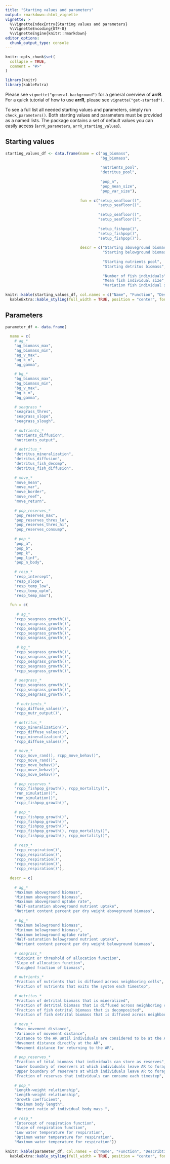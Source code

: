 ```yaml
---
title: "Starting values and parameters"
output: rmarkdown::html_vignette
vignette: >
  %\VignetteIndexEntry{Starting values and parameters}
  %\VignetteEncoding{UTF-8}
  %\VignetteEngine{knitr::rmarkdown}
editor_options: 
  chunk_output_type: console
---
```


```r
knitr::opts_chunk$set(
  collapse = TRUE,
  comment = "#>"
)
```

```r
library(knitr)
library(kableExtra)
```

Please see `vignette("general-background")` for a general overview of **arrR**. For a quick tutorial of how to use **arrR**, please see `vignette("get-started")`.

To see a full list all needed starting values and parameters, simply run `check_parameters()`. Both starting values and parameters must be provided as a named lists. The package contains a set of default values you can easily access (`arrR_parameters`, `arrR_starting_values`).

## Starting values

```r
starting_values_df <- data.frame(name = c("ag_biomass", 
                                          "bg_biomass", 
                                          
                                          "nutrients_pool", 
                                          "detritus_pool", 
                                          
                                          "pop_n", 
                                          "pop_mean_size", 
                                          "pop_var_size"), 
                                 
                                 fun = c("setup_seafloor()", 
                                         "setup_seafloor()", 
                                         
                                         "setup_seafloor()",
                                         "setup_seafloor()", 
                                         
                                         "setup_fishpop()", 
                                         "setup_fishpop()", 
                                         "setup_fishpop()"), 
                                 
                                 descr = c("Starting aboveground biomass", 
                                           "Starting belowground biomass", 
                                           
                                           "Starting nutrients pool", 
                                           "Starting detritus biomass", 
                                           
                                           "Number of fish individuals", 
                                           "Mean fish individual size", 
                                           "Variation fish individual size"))
                
knitr::kable(starting_values_df, col.names = c("Name", "Function", "Describtion"), align = "lrr") %>% 
  kableExtra::kable_styling(full_width = TRUE, position = "center", font_size = 12, )
```

## Parameters

```r
parameter_df <- data.frame(
  
  name = c(
    # ag_*
    "ag_biomass_max", 
    "ag_biomass_min", 
    "ag_v_max", 
    "ag_k_m",
    "ag_gamma",
    
    # bg_*
    "bg_biomass_max", 
    "bg_biomass_min", 
    "bg_v_max", 
    "bg_k_m", 
    "bg_gamma", 
      
    # seagrass_*
    "seagrass_thres",
    "seagrass_slope",
    "seagrass_slough",
    
    # nutrients_*
    "nutrients_diffusion", 
    "nutrients_output", 
    
    # detritus_*
    "detritus_mineralization",
    "detritus_diffusion",
    "detritus_fish_decomp",
    "detritus_fish_diffusion",
    
    # move_* 
    "move_mean",
    "move_var",
    "move_border",
    "move_reef",
    "move_return",
    
    # pop_reserves_*
    "pop_reserves_max",
    "pop_reserves_thres_lo",
    "pop_reserves_thres_hi",
    "pop_reserves_consump",
  
    # pop_*
    "pop_a",
    "pop_b",
    "pop_k",
    "pop_linf",
    "pop_n_body",
      
    # resp_*
    "resp_intercept", 
    "resp_slope", 
    "resp_temp_low", 
    "resp_temp_optm", 
    "resp_temp_max"), 
  
  fun = c(
    
     # ag_*
    "rcpp_seagrass_growth()", 
    "rcpp_seagrass_growth()", 
    "rcpp_seagrass_growth()", 
    "rcpp_seagrass_growth()",
    "rcpp_seagrass_growth()", 
    
     # bg_*      
    "rcpp_seagrass_growth()", 
    "rcpp_seagrass_growth()", 
    "rcpp_seagrass_growth()", 
    "rcpp_seagrass_growth()",
    "rcpp_seagrass_growth()",
        
    # seagrass_*  
    "rcpp_seagrass_growth()", 
    "rcpp_seagrass_growth()",
    "rcpp_seagrass_growth()",
    
     # nutrients_*      
    "rcpp_diffuse_values()",
    "rcpp_nutr_output()",
         
    # detritus_*
    "rcpp_mineralization()",
    "rcpp_diffuse_values()",
    "rcpp_mineralization()",
    "rcpp_diffuse_values()",
    
    # move_* 
    "rcpp_move_rand(), rcpp_move_behav()",
    "rcpp_move_rand()",
    "rcpp_move_behav()",
    "rcpp_move_behav()",
    "rcpp_move_behav()",
    
    # pop_reserves_*
    "rcpp_fishpop_growth(), rcpp_mortality()",
    "run_simulation()",
    "run_simulation()",
    "rcpp_fishpop_growth()",
  
    # pop_*
    "rcpp_fishpop_growth()",
    "rcpp_fishpop_growth()",
    "rcpp_fishpop_growth()",
    "rcpp_fishpop_growth(), rcpp_mortality()",
    "rcpp_fishpop_growth(), rcpp_mortality()",
      
    # resp_*
    "rcpp_respiration()", 
    "rcpp_respiration()", 
    "rcpp_respiration()", 
    "rcpp_respiration()", 
    "rcpp_respiration()"),
  
  descr = c(
    
    # ag_*
    "Maximum aboveground biomass", 
    "Minimum aboveground biomass", 
    "Maximum aboveground uptake rate", 
    "Half-saturation aboveground nutrient uptake",
    "Nutrient content percent per dry weight aboveground biomass",
    
    # bg_*
    "Maximum belowground biomass", 
    "Minimum belowground biomass", 
    "Maximum belowground uptake rate", 
    "Half-saturation belowground nutrient uptake",
    "Nutrient content percent per dry weight belowground biomass",
      
    # seagrass_*
    "Midpoint or threshold of allocation function",
    "Slope of allocation function",
    "Sloughed fraction of biomass",
    
    # nutrients_*
    "Fraction of nutrients that is diffused across neighboring cells", 
    "Fraction of nutrients that exits the system each timestep", 
    
    # detritus_*
    "Fraction of detrital biomass that is mineralized",
    "Fraction of detrital biomass that is diffused across neighboring cells",
    "Fraction of fish detrital biomass that is decomposited",
    "Fraction of fish detrital biomass that is diffused across neighboring cells",
    
    # move_* 
    "Mean movement distance",
    "Variance of movement distance",
    "Distance to the AR until individuals are considered to be at the AR",
    "Movement distance directly at the AR",
    "Movement distance for returning to the AR",
    
    # pop_reserves_*
    "Fraction of total biomass that individuals can store as reserves",
    "Lower boundary of reservers at which individuals leave AR to forage",
    "Upper boundary of reservers at which individuals leave AR to forage",
    "Fraction of reserves that individuals can consume each timestep",
  
    # pop_*
    "Length-weight relationship",
    "Length-weight relationship",
    "Growth coefficient",
    "Maximum body length",
    "Nutrient ratio of individual body mass ",
      
    # resp_*
    "Intercept of respiration function", 
    "Slope of respiration function", 
    "Low water temperature for respiration", 
    "Optimum water temperature for respiration", 
    "Maximum water temperature for respiration"))
                
knitr::kable(parameter_df, col.names = c("Name", "Function", "Describtion"), align = "lrr") %>% 
  kableExtra::kable_styling(full_width = TRUE, position = "center", font_size = 12, )
```

